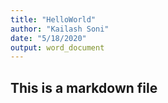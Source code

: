 ```yaml
---
title: "HelloWorld"
author: "Kailash Soni"
date: "5/18/2020"
output: word_document
---
```

## This is a markdown file